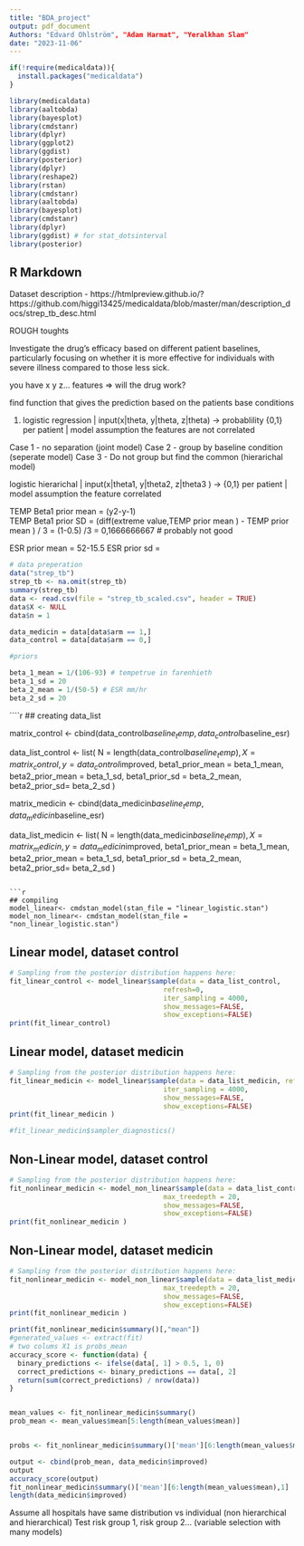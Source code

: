 ```yaml
---
title: "BDA_project"
output: pdf_document
Authors: "Edvard Ohlström", "Adam Harmat", "Yeralkhan Slam"
date: "2023-11-06"
---
```


```r
if(!require(medicaldata)){
  install.packages("medicaldata")
}

library(medicaldata)
library(aaltobda)
library(bayesplot)
library(cmdstanr)
library(dplyr)
library(ggplot2)
library(ggdist)
library(posterior)
library(dplyr)
library(reshape2)
library(rstan)
library(cmdstanr)
library(aaltobda)
library(bayesplot)
library(cmdstanr)
library(dplyr)
library(ggdist) # for stat_dotsinterval
library(posterior)
```

## R Markdown

Dataset description -  https://htmlpreview.github.io/?https://github.com/higgi13425/medicaldata/blob/master/man/description_docs/strep_tb_desc.html 




ROUGH toughts

Investigate the drug's efficacy based on different patient baselines, particularly focusing on whether it is more effective for individuals with severe illness compared to those less sick.

you have x y z... features => will the drug work?

find function that gives the prediction based on the patients base conditions

1. logistic regression | input(x|theta, y|theta, z|theta) ->  probablility  {0,1} per patient | model assumption the features are not correlated

  Case 1 - no separation (joint model)
  Case 2 - group by baseline condition (seperate model)
  Case 3 - Do not group but find the common (hierarichal model)

logistic hierarichal | input(x|theta1, y|theta2, z|theta3 ) -> {0,1} per patient | model assumption the feature correlated



TEMP Beta1 prior mean = (y2-y-1)  
TEMP Beta1 prior SD = (diff(extreme value,TEMP prior mean )  - TEMP prior mean ) / 3 = (1-0.5) /3 = 0,1666666667 # probably not good

ESR prior mean = 52-15.5
ESR prior sd = 

```r
# data preperation
data("strep_tb")
strep_tb <- na.omit(strep_tb)
summary(strep_tb)
data <- read.csv(file = "strep_tb_scaled.csv", header = TRUE)
data$X <- NULL
data$n = 1

data_medicin = data[data$arm == 1,]
data_control = data[data$arm == 0,]

```

````r
#priors

beta_1_mean = 1/(106-93) # tempetrue in farenhieth
beta_1_sd = 20
beta_2_mean = 1/(50-5) # ESR mm/hr
beta_2_sd = 20 
````


````r
## creating data_list

matrix_control <- cbind(data_control$baseline_temp, data_control$baseline_esr)

data_list_control <- list(
  N = length(data_control$baseline_temp),
  X = matrix_control,
  y = data_control$improved,
  beta1_prior_mean =  beta_1_mean,
  beta2_prior_mean = beta_1_sd,
  beta1_prior_sd = beta_2_mean,
  beta2_prior_sd= beta_2_sd
  )



matrix_medicin <- cbind(data_medicin$baseline_temp, data_medicin$baseline_esr)

data_list_medicin <- list(
  N = length(data_medicin$baseline_temp),
  X = matrix_medicin,
  y = data_medicin$improved,
  beta1_prior_mean =  beta_1_mean,
  beta2_prior_mean = beta_1_sd,
  beta1_prior_sd = beta_2_mean,
  beta2_prior_sd= beta_2_sd
  )

```

```r
## compiling
model_linear<- cmdstan_model(stan_file = "linear_logistic.stan")
model_non_linear<- cmdstan_model(stan_file = "non_linear_logistic.stan")

```
## Linear model, dataset control
```r

# Sampling from the posterior distribution happens here:
fit_linear_control <- model_linear$sample(data = data_list_control,
                                      refresh=0,
                                      iter_sampling = 4000,
                                      show_messages=FALSE,
                                      show_exceptions=FALSE)
print(fit_linear_control)

```
## Linear model, dataset medicin
```r

# Sampling from the posterior distribution happens here:
fit_linear_medicin <- model_linear$sample(data = data_list_medicin, refresh=0,
                                      iter_sampling = 4000,
                                      show_messages=FALSE,
                                      show_exceptions=FALSE)
print(fit_linear_medicin )

#fit_linear_medicin$sampler_diagnostics()
```
## Non-Linear model, dataset control
```r

# Sampling from the posterior distribution happens here:
fit_nonlinear_medicin <- model_non_linear$sample(data = data_list_control, refresh=0,
                                      max_treedepth = 20,
                                      show_messages=FALSE,
                                      show_exceptions=FALSE)
print(fit_nonlinear_medicin )

```


## Non-Linear model, dataset medicin
```r

# Sampling from the posterior distribution happens here:
fit_nonlinear_medicin <- model_non_linear$sample(data = data_list_medicin, refresh=0,
                                      max_treedepth = 20,
                                      show_messages=FALSE,
                                      show_exceptions=FALSE)
print(fit_nonlinear_medicin )

```



```r

print(fit_nonlinear_medicin$summary()[,"mean"])
#generated_values <- extract(fit)
# two colums X1 is probs_mean
accuracy_score <- function(data) {
  binary_predictions <- ifelse(data[, 1] > 0.5, 1, 0)
  correct_predictions <- binary_predictions == data[, 2]
  return(sum(correct_predictions) / nrow(data))
}


mean_values <- fit_nonlinear_medicin$summary()
prob_mean <- mean_values$mean[5:length(mean_values$mean)]


probs <- fit_nonlinear_medicin$summary()['mean'][6:length(mean_values$mean),1]

output <- cbind(prob_mean, data_medicin$improved)
output
accuracy_score(output)
fit_nonlinear_medicin$summary()['mean'][6:length(mean_values$mean),1]
length(data_medicin$improved)
```


Assume all hospitals have same distribution vs individual (non hierarchical and hierarchical)
Test risk group 1, risk group 2...  (variable selection with many models)


